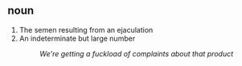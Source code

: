 == noun ==

# The semen resulting from an ejaculation
# An indeterminate but large number
#: ''We're getting a fuckload of complaints about that product''